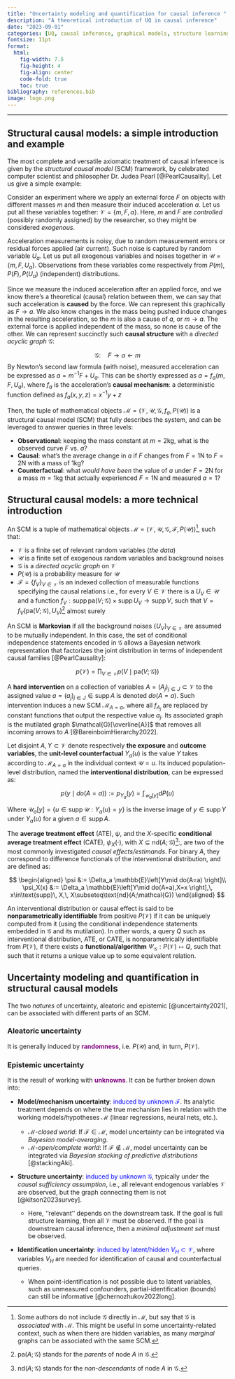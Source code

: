```yaml
---
title: "Uncertainty modeling and quantification for causal inference "
description: "A theoretical introduction of UQ in causal inference"
date: "2023-09-01"
categories: [UQ, causal inference, graphical models, structure learning]
fontsize: 11pt
format: 
  html:
    fig-width: 7.5
    fig-height: 4
    fig-align: center
    code-fold: true
    toc: true
bibliography: references.bib
image: logo.png
---
```


------------------------------------------------------------------------

## Structural causal models: a simple introduction and example

The most complete and versatile axiomatic treatment of causal inference is given by the *structural causal model* (SCM) framework, by celebrated computer scientist and philosopher Dr. Judea Pearl [@PearlCausality]. Let us give a simple example:

Consider an experiment where we apply an external force $F$ on objects with different masses $m$ and then measure their induced acceleration $a$. Let us put all these variables together: $\mathcal{V}=\{m,F,a\}$. Here, $m$ and $F$ are _controlled_ (possibly randomly assigned) by the researcher, so they might be considered _exogenous_.

Acceleration measurements is noisy, due to random measurement errors or residual forces applied (air current). Such noise is captured by random variable $U_a$. Let us put all exogenous variables and noises together in $\mathcal{U}=\{m,F,U_a\}$. Observations from these variables come respectively from $P(m), P(F), P(U_a)$ (independent) distributions. 

Since we measure the induced acceleration after an applied force, and we know there's a theoretical (causal) relation between them, we can say that such acceleration is **caused** by the force. We can represent this graphically as $F\rightarrow a$. We also know changes in the mass being pushed induce changes in the resulting acceleration, so the $m$ is also a cause of $a$, or  $m\rightarrow a$. The external force is applied independent of the mass, so none is cause of the other. We can represent succinctly such **causal structure** with a *directed acyclic graph* $\mathcal{G}$:

$$
\mathcal{G} :\quad F\rightarrow a\leftarrow m
$$
By Newton's second law formula (with noise), measured acceleration can be expressed as $a = m^{-1}F+U_a$. This can be shortly expressed as $a=f_a(m,F,U_a)$, where $f_a$ is the acceleration's **causal mechanism**: a deterministic function defined as $f_a(x,y,z)=x^{-1}y+z$

Then, the tuple of mathematical objects $\mathcal{M}=(\mathcal{V},\mathcal{U},\mathcal{G},f_a,{P}(\mathcal{U}))$ is a structural causal model (SCM) that fully describes the system, and can be leveraged to answer queries in three levels:

- **Observational**: keeping the mass constant at $m=2$kg, what is the observed curve $F$ vs. $a$?
- **Causal**: what's the average change in $a$ if $F$ changes from $F=1$N to $F=2$N with a mass of $1$kg?
- **Counterfactual**: what _would have been_ the value of $a$ under $F=2$N for a mass $m=1$kg that actually experienced $F=1$N and measured $a=1$?



## Structural causal models: a more technical introduction

An SCM is a tuple of mathematical objects $\mathcal{M}=(\mathcal{V},\mathcal{U},\mathcal{G},\mathcal{F},{P}(\mathcal{U}))$[^1], such that:

[^1]: Some authors do not include $\mathcal{G}$ directly in $\mathcal{M}$, but say that $\mathcal{G}$ is *associated* with $\mathcal{M}$. This might be useful in some uncertainty-related context, such as when there are hidden variables, as many *marginal* graphs can be associated with the same SCM.

- $\mathcal{V}$ is a finite set of relevant random variables (*the data*)
- $\mathcal{U}$ is a finite set of exogenous random variables and background noises
- $\mathcal{G}$ is a *directed acyclic graph* on $\mathcal{V}$
- $P(\mathcal{U})$ is a probability measure for $\mathcal{U}$
- $\mathcal{F}=\{f_V\}_{V\in\mathcal{V}}$ is an indexed collection of measurable functions specifying the causal relations i.e., for every $V\in\mathcal{V}$ there is a $U_V\in\mathcal{U}$ and a function $f_V:\text{supp}\, \text{pa}(V;\mathcal{G})\times \text{supp}\, U_V\rightarrow\text{supp}\, V$, such that $V=f_V(\text{pa}(V;\mathcal{G}),U_V)$[^2] almost surely

[^2]: $\text{pa}(A;\mathcal{G})$ stands for the *parents* of node $A$ in $\mathcal{G}$.

An SCM is **Markovian** if all the background noises $\{U_V\}_{V\in\mathcal{V}}$ are assumed to be mutually independent. In this case, the set of conditional independence statements encoded in $\mathcal{G}$ allows a Bayesian network representation that factorizes the joint distribution in terms of independent causal families [@PearlCausality]:

$$
p(\mathcal{V}) = \prod_{V\in\mathcal{V}}p(V\mid \text{pa}(V;\mathcal{G}))
$$

A **hard intervention** on a collection of variables $A=(A_j)_{j\in J}\subset\mathcal{V}$ to the assigned value $a=(a_j)_{j\in J}\in\text{supp}\, A$  is denoted $do(A=a)$. Such intervention induces a new SCM $\mathcal{M}_{A=a}$, where all $f_{A_j}$ are replaced by constant functions that output the respective value $a_j$. Its associated graph is the mutilated graph $\mathcal{G}[\overline{A}]$ that removes all incoming arrows to $A$ [@BareinboimHierarchy2022].

Let disjoint $A,Y\subset\mathcal{V}$ denote respectively **the exposure** and **outcome variables**, the **unit-level counterfactual** $Y_{a}(u)$ is the value $Y$ takes according to $\mathcal{M}_{A=a}$ in the individual context $\mathcal{U}=u$. Its induced population-level distribution, named the **interventional distribution**, can be expressed as:  

$$
    p(y\mid do(A=a)) := p_{Y_{a}}(y)=\int_{\mathcal{U}_a[y]}\text{d} P(u)
$$

Where $\mathcal{U}_a[y]=\{u\in\text{supp}\, \mathcal{U} : Y_{a}(u)=y \}$ is the inverse image of $y\in\text{supp}\, Y$ under $Y_{a}(u)$ for a given $a\in\text{supp}\, A$.

The **average treatment effect** (ATE), $\psi$, and the $X$-specific **conditional average treatment effect** (CATE), $\psi_X(\cdot)$, with $X\subseteq\text{nd}(A;\mathcal{G})$[^3]:, are two of the most commonly investigated *causal effects/estimands*. For binary $A$, they correspond to difference functionals of the interventional distribution, and are defined as:

[^3]: $\text{nd}(A;\mathcal{G})$ stands for the *non-descendants* of node $A$ in $\mathcal{G}$.

$$
\begin{aligned}
    \psi &:= \Delta_a \mathbb{E}\left[Y\mid do(A=a) \right]\\
    \psi_X(x) &:= \Delta_a \mathbb{E}\left[Y\mid do(A=a),X=x \right],\,  x\in\text{supp}\, X,\, X\subseteq\text{nd}(A;\mathcal{G})
\end{aligned}
$$

An interventional distribution or causal effect is said to be **nonparametrically identifiable** from positive $P(\mathcal{V})$ if it can be uniquely computed from it (using the conditional independence statements embedded in $\mathcal{G}$ and its mutilation). In other words, a query $Q$ such as interventional distribution, ATE, or CATE, is nonparametrically identifiable from $P(\mathcal{V})$, if there exists a **functional/algorithm** $\Psi_\mathcal{G}:P(\mathcal{V})\mapsto Q$, such that such that it returns a unique value up to some equivalent relation.



## Uncertainty modeling and quantification in structural causal models

The two _natures_ of uncertainty, aleatoric and epistemic [@uncertainty2021], can be associated with different parts of an SCM.

### Aleatoric uncertainty

It is generally induced by **[randomness]{style="color:purple;"}**, i.e. $P(\mathcal{U})$ and, in turn, $P(\mathcal{V})$. 

### Epistemic uncertainty

It is the result of working with **[unknowns]{style="color:purple;"}**. It can be further broken down into:

- **Model/mechanism uncertainty**: [induced by unknown $\mathcal{F}$]{style="color:blue;"}. Its analytic treatment depends on where the true mechanism lies in relation with the working models/hypotheses $\mathcal{M}$ (linear regressions, neural nets, etc.).

  - $\mathcal{M}$-*closed world*: If $\mathcal{F}\in\mathcal{M}$, model uncertainty can be integrated via *Bayesian model-averaging*.
  - $\mathcal{M}$-*open/complete world*: If $\mathcal{F}\notin\mathcal{M}$, model uncertainty can be integrated via *Bayesian stacking of predictive distributions* [@stackingAki].

- **Structure uncertainty**: [induced by unknown $\mathcal{G}$]{style="color:blue;"}, typically under the _causal sufficiency assumption_, i.e., all relevant endogenous variables $\mathcal{V}$ are observed, but the graph connecting them is not [@kitson2023survey]. 

  - Here, ''relevant'' depends on the downstream task. If the goal is full structure learning, then all $\mathcal{V}$ must be observed. If the goal is downstream causal inference, then a _minimal adjustment set_ must be observed.  

- **Identification uncertainty**: [induced by latent/hidden $V_H\subset\mathcal{V}$]{style="color:blue;"}, where variables $V_H$ are needed for identification of causal and counterfactual queries.

  - When point-identification is not possible due to latent variables, such as unmeasured confounders, partial-identification (bounds) can still be informative [@chernozhukov2022long].  






